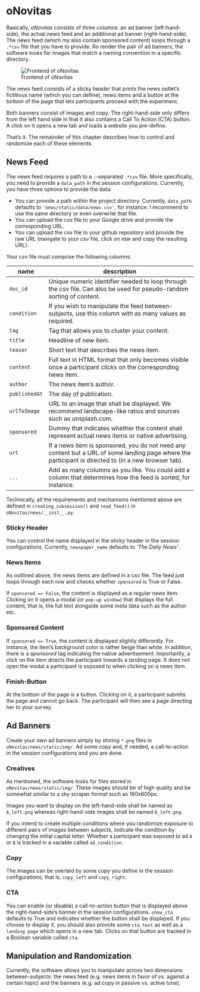 # oNovitas {#sec-oNovitas}

Basically, _oNovitas_ consists of three columns: an ad banner (left-hand-side), the actual news feed and an additional ad banner (right-hand-side). The news feed (which my also contain sponsored content) loops through a `.*csv` file that you have to provide. Ro render the pair of ad banners, the software looks for images that match a naming convention in a specific directory.

![Frontend of oNovitas](img/screenshot-structure-oNovitas.png)

The news feed consists of a sticky header that prints the news outlet's fictitious name (which you can define), news items and a button at the bottom of the page that lets participants proceed with the experiment.

Both banners consist of images and copy. The right-hand-side only differs from the left hand side in that it also contains a Call To Action (CTA) button. A click on it opens a new tab and loads a website you pre-define.

That's it. The remainder of this chapter describes how to control and randomize each of these elements.


## News Feed

The news feed requires a path to a `;`-separated `.*csv` file. More specifically, you need to provide a `data_path` in the session configurations. Currently, you have three options to provide the data:

- You can provide a path within the project directory. Currently, `data_path` defaults to `'news/static/data/news.csv'`, for instance. I recommend to use the same directory or even overwrite that file.
- You can upload the csv file to your Google drive and provide the corresponding URL.
- You can upload the csv file to your github repository and provide the raw URL (navigate to your csv file, click on _raw_ and copy the resulting URL).

Your csv file must comprise the following columns:

| name        | description                                                                                                                                          |
|-------------|------------------------------------------------------------------------------------------------------------------------------------------------------|
| `doc_id`      | Unique numeric identifier needed to loop through the csv file. Can also be used for pseudo-random sorting of content.                                |
| `condition`   | If you wish to manipulate the feed between-subjects, use this column with as many values as required.                                                |
| `tag`         | Tag that allows you to cluster your content.                                                                                                         |
| `title`       | Headline of new item.                                                                                                                                |
| `teaser`      | Short text that describes the news item.                                                                                                             |
| `content`     | Full text in HTML format that only becomes visible once a participant clicks on the corresponding news item.                                         |
| `author`      | The news item's author.                                                                                                                              |
| `publishedAt` | The day of publication.                                                                                                                              |
| `urlToImage`  | URL to an image that shall be displayed. We recommend landscape-like ratios and sources such as unsplash.com.                                        |
| `sponsored`   | Dummy that indicates whether the content shall represent actual news items or native advertising.                                                                        |
| `url`         | If a news item is sponsored, you do not need any content but a URL of some landing page where the participant is directed to (in a new browser tab). |
| `...`         | Add as many columns as you like. You could add a column that determines how the feed is sorted, for instance.                                        |

Technically, all the requirements and mechanisms mentioned above are defined in `creating_subsession()` and `read_feed()` in `oNovitas/news/__init__.py`.

### Sticky Header

You can control the name displayed in the sticky header in the session configurations. Currently, `newspaper_name` defaults to _'The Daily News'_.

### News Items

As outlined above, the news items are defined in a csv file. The feed just loops through each row and checks whether `sponsored` is True or False. 

If `sponsored == False`, the content is displayed as a regular news item. Clicking on it opens a modal (or `pop-up window`) that displays the full content, that is, the full text alongside some meta data such as the author etc.

### Sponsored Content

If `sponsored == True`, the content is displayed slightly differently. For instance, the item's background color is rather beige than white. In addition, there is a _sponsored_ tag indicating the native advertisement. Importantly, a click on the item directs the participant towards a landing page. It does not open the modal a participant is exposed to when clicking on a news item.

### Finish-Button

At the bottom of the page is a button. Clicking on it, a participant submits the page and cannot go back. The participant will then see a page directing her to your survey.

## Ad Banners

Create your own ad banners simply by storing `*.png` files in `oNovitas/news/static/img/`. Ad some copy and, if needed, a call-to-action in the session configurations and you are done.

### Creatives

As mentioned, the software looks for files stored in `oNovitas/news/static/img/`. These images should be of high quality and be somewhat similar to a sky scraper format such as 160x600px.

Images you want to display on the left-hand-side shall be named as `A_left.png` whereas right-hand-side images shall be named `B_left.png`.

If you intend to create multiple conditions where you randomize exposure to different pairs of images between subjects, indicate the condition by changing the initial capital letter. Whether a participant was exposed to ad `A` or `B` is tracked in a variable called `ad_condition`.

### Copy

The images can be overlaid by some copy you define in the session configurations, that is, `copy_left` and `copy_right`.

### CTA

You can enable (or disable) a call-to-action button that is displayed above the right-hand-side's banner in the session configurations. `show_cta` defaults to True and indicates whether the button shall be displayed. If you choose to display it, you should also provide some `cta_text` as well as a `landing page` which opens in a new tab. Clicks on that button are tracked in a Boolean variable called `cta`.


## Manipulation and Randomization

Currently, the software allows you to manipulate across two dimensions between-subjects: the news feed (e.g. news items in favor of vs. against a certain topic) and the banners (e.g. ad copy in passive vs. active tone).
